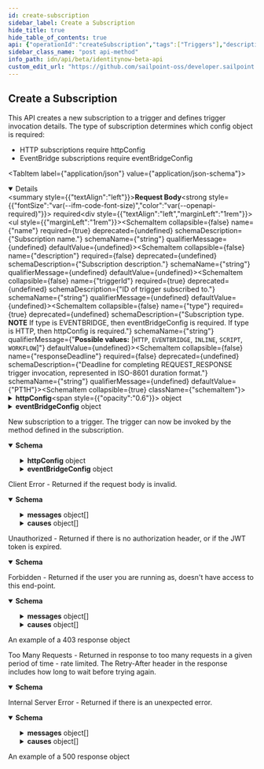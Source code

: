 ```yaml
---
id: create-subscription
sidebar_label: Create a Subscription
hide_title: true
hide_table_of_contents: true
api: {"operationId":"createSubscription","tags":["Triggers"],"description":"This API creates a new subscription to a trigger and defines trigger invocation details. The type of subscription determines which config object is required:\n* HTTP subscriptions require httpConfig\n* EventBridge subscriptions require eventBridgeConfig","requestBody":{"required":true,"content":{"application/json":{"schema":{"type":"object","required":["triggerId","type","name"],"properties":{"name":{"type":"string","description":"Subscription name.","example":"Access request subscription"},"description":{"type":"string","description":"Subscription description.","example":"Access requested to site xyz"},"triggerId":{"type":"string","description":"ID of trigger subscribed to.","example":"idn:access-requested"},"type":{"type":"string","enum":["HTTP","EVENTBRIDGE","INLINE","SCRIPT","WORKFLOW"],"description":"Subscription type. **NOTE** If type is EVENTBRIDGE, then eventBridgeConfig is required. If type is HTTP, then httpConfig is required.","example":"HTTP"},"responseDeadline":{"type":"string","description":"Deadline for completing REQUEST_RESPONSE trigger invocation, represented in ISO-8601 duration format.","example":"PT1H","default":"PT1H"},"httpConfig":{"description":"Config required if HTTP subscription type is used.","type":"object","properties":{"url":{"type":"string","description":"URL of the external/custom integration.","example":"https://www.example.com"},"httpDispatchMode":{"type":"string","description":"HTTP response modes, i.e. SYNC, ASYNC, or DYNAMIC.","enum":["SYNC","ASYNC","DYNAMIC"],"example":"SYNC"},"httpAuthenticationType":{"type":"string","description":"Defines the HTTP Authentication type. Additional values may be added in the future.\n\nIf *NO_AUTH* is selected, no extra information will be in HttpConfig.\n\nIf *BASIC_AUTH* is selected, HttpConfig will include BasicAuthConfig with Username and Password as strings.\n\nIf *BEARER_TOKEN* is selected, HttpConfig will include BearerTokenAuthConfig with Token as string.","enum":["NO_AUTH","BASIC_AUTH","BEARER_TOKEN"],"default":"NO_AUTH","example":"BASIC_AUTH"},"basicAuthConfig":{"type":"object","properties":{"userName":{"type":"string","description":"The username to authenticate.","example":"user@example.com"},"password":{"type":"string","nullable":true,"description":"The password to authenticate. On response, this field is set to null as to not return secrets.","example":null}},"nullable":true,"description":"Config required if BASIC_AUTH is used."},"bearerTokenAuthConfig":{"type":"object","properties":{"bearerToken":{"type":"string","nullable":true,"description":"Bearer token","example":null}},"nullable":true,"description":"Config required if BEARER_TOKEN authentication is used. On response, this field is set to null as to not return secrets."}},"required":["url","httpDispatchMode"]},"eventBridgeConfig":{"description":"Config required if EVENTBRIDGE subscription type is used.","type":"object","properties":{"awsAccount":{"type":"string","description":"AWS Account Number (12-digit number) that has the EventBridge Partner Event Source Resource.","example":"123456789012"},"awsRegion":{"type":"string","description":"AWS Region that has the EventBridge Partner Event Source Resource. See https://docs.aws.amazon.com/general/latest/gr/rande.html for a full list of available values.","example":"us-west-1"}},"required":["awsAccount","awsRegion"]},"enabled":{"type":"boolean","description":"Whether subscription should receive real-time trigger invocations or not.\n\nTest trigger invocations are always enabled regardless of this option.","default":true,"example":true},"filter":{"type":"string","description":"JSONPath filter to conditionally invoke trigger when expression evaluates to true.","example":"$[?($.identityId == \"201327fda1c44704ac01181e963d463c\")]","externalDocs":{"description":"JSONPath filter documentation","url":"https://developer.sailpoint.com/idn/docs/event-triggers/filtering-events"}}}},"examples":{"HTTP Subscription":{"value":{"name":"Access request subscription","description":"Access requested to site xyz","triggerId":"idn:access-requested","type":"HTTP","httpConfig":{"url":"https://www.example.com","httpDispatchMode":"SYNC","httpAuthenticationType":"BASIC_AUTH","basicAuthConfig":{"userName":"user@example.com","password":"eRtg4%6yuI!"}},"enabled":true,"filter":"$[?($.identityId == \"201327fda1c44704ac01181e963d463c\")]"}},"HTTP Async Subscription":{"value":{"name":"Access request subscription","description":"Access requested to site xyz","triggerId":"idn:access-requested","type":"HTTP","responseDeadline":"PT1H","httpConfig":{"url":"https://www.example.com","httpDispatchMode":"ASYNC","httpAuthenticationType":"BASIC_AUTH","basicAuthConfig":{"userName":"user@example.com","password":"eRtg4%6yuI!"}},"enabled":true,"filter":"$[?($.identityId == \"201327fda1c44704ac01181e963d463c\")]"}},"EventBridge Subscription":{"value":{"name":"Access request subscription","description":"Access requested to site xyz","triggerId":"idn:access-requested","type":"EVENTBRIDGE","eventBridgeConfig":{"awsAccount":"123456789012","awsRegion":"us-west-1"},"enabled":true,"filter":"$[?($.identityId == \"201327fda1c44704ac01181e963d463c\")]"}}}}}},"responses":{"201":{"description":"New subscription to a trigger. The trigger can now be invoked by the method defined in the subscription.","content":{"application/json":{"schema":{"type":"object","required":["id","triggerId","type","name","triggerName","enabled","responseDeadline"],"properties":{"id":{"type":"string","description":"Subscription ID.","example":"0f11f2a4-7c94-4bf3-a2bd-742580fe3bde"},"name":{"type":"string","description":"Subscription name.","example":"Access request subscription"},"description":{"type":"string","description":"Subscription description.","example":"Access requested to site xyz"},"triggerId":{"type":"string","description":"ID of trigger subscribed to.","example":"idn:access-requested"},"triggerName":{"type":"string","description":"Trigger name of trigger subscribed to.","example":"Access Requested"},"type":{"type":"string","enum":["HTTP","EVENTBRIDGE","INLINE","SCRIPT","WORKFLOW"],"description":"Subscription type. **NOTE** If type is EVENTBRIDGE, then eventBridgeConfig is required. If type is HTTP, then httpConfig is required.","example":"HTTP"},"responseDeadline":{"type":"string","description":"Deadline for completing REQUEST_RESPONSE trigger invocation, represented in ISO-8601 duration format.","example":"PT1H","default":"PT1H"},"httpConfig":{"description":"Config required if HTTP subscription type is used.","type":"object","properties":{"url":{"type":"string","description":"URL of the external/custom integration.","example":"https://www.example.com"},"httpDispatchMode":{"type":"string","description":"HTTP response modes, i.e. SYNC, ASYNC, or DYNAMIC.","enum":["SYNC","ASYNC","DYNAMIC"],"example":"SYNC"},"httpAuthenticationType":{"type":"string","description":"Defines the HTTP Authentication type. Additional values may be added in the future.\n\nIf *NO_AUTH* is selected, no extra information will be in HttpConfig.\n\nIf *BASIC_AUTH* is selected, HttpConfig will include BasicAuthConfig with Username and Password as strings.\n\nIf *BEARER_TOKEN* is selected, HttpConfig will include BearerTokenAuthConfig with Token as string.","enum":["NO_AUTH","BASIC_AUTH","BEARER_TOKEN"],"default":"NO_AUTH","example":"BASIC_AUTH"},"basicAuthConfig":{"type":"object","properties":{"userName":{"type":"string","description":"The username to authenticate.","example":"user@example.com"},"password":{"type":"string","nullable":true,"description":"The password to authenticate. On response, this field is set to null as to not return secrets.","example":null}},"nullable":true,"description":"Config required if BASIC_AUTH is used."},"bearerTokenAuthConfig":{"type":"object","properties":{"bearerToken":{"type":"string","nullable":true,"description":"Bearer token","example":null}},"nullable":true,"description":"Config required if BEARER_TOKEN authentication is used. On response, this field is set to null as to not return secrets."}},"required":["url","httpDispatchMode"]},"eventBridgeConfig":{"description":"Config required if EVENTBRIDGE subscription type is used.","type":"object","properties":{"awsAccount":{"type":"string","description":"AWS Account Number (12-digit number) that has the EventBridge Partner Event Source Resource.","example":"123456789012"},"awsRegion":{"type":"string","description":"AWS Region that has the EventBridge Partner Event Source Resource. See https://docs.aws.amazon.com/general/latest/gr/rande.html for a full list of available values.","example":"us-west-1"}},"required":["awsAccount","awsRegion"]},"enabled":{"type":"boolean","description":"Whether subscription should receive real-time trigger invocations or not.\nTest trigger invocations are always enabled regardless of this option.","default":true,"example":true},"filter":{"type":"string","description":"JSONPath filter to conditionally invoke trigger when expression evaluates to true.","example":"$[?($.identityId == \"201327fda1c44704ac01181e963d463c\")]","externalDocs":{"description":"JSONPath filter documentation","url":"https://developer.sailpoint.com/idn/docs/event-triggers/filtering-events"}}}}}}},"400":{"description":"Client Error - Returned if the request body is invalid.","content":{"application/json":{"schema":{"type":"object","properties":{"detailCode":{"type":"string","description":"Fine-grained error code providing more detail of the error.","example":"400.1 Bad Request Content"},"trackingId":{"type":"string","description":"Unique tracking id for the error.","example":"e7eab60924f64aa284175b9fa3309599"},"messages":{"type":"array","description":"Generic localized reason for error","items":{"type":"object","properties":{"locale":{"type":"string","description":"The locale for the message text, a BCP 47 language tag.","example":"en-US"},"localeOrigin":{"type":"string","enum":["DEFAULT","REQUEST"],"description":"An indicator of how the locale was selected. *DEFAULT* means the locale is the system default. *REQUEST* means the locale was selected from the request context (i.e., best match based on the *Accept-Language* header). Additional values may be added in the future without notice.","example":"DEFAULT"},"text":{"type":"string","description":"Actual text of the error message in the indicated locale.","example":"The request was syntactically correct but its content is semantically invalid."}}}},"causes":{"type":"array","description":"Plain-text descriptive reasons to provide additional detail to the text provided in the messages field","items":{"type":"object","properties":{"locale":{"type":"string","description":"The locale for the message text, a BCP 47 language tag.","example":"en-US"},"localeOrigin":{"type":"string","enum":["DEFAULT","REQUEST"],"description":"An indicator of how the locale was selected. *DEFAULT* means the locale is the system default. *REQUEST* means the locale was selected from the request context (i.e., best match based on the *Accept-Language* header). Additional values may be added in the future without notice.","example":"DEFAULT"},"text":{"type":"string","description":"Actual text of the error message in the indicated locale.","example":"The request was syntactically correct but its content is semantically invalid."}}}}}}}}},"401":{"description":"Unauthorized - Returned if there is no authorization header, or if the JWT token is expired.","content":{"application/json":{"schema":{"type":"object","properties":{"error":{"description":"A message describing the error","example":"JWT validation failed: JWT is expired"}}}}}},"403":{"description":"Forbidden - Returned if the user you are running as, doesn't have access to this end-point.","content":{"application/json":{"schema":{"type":"object","properties":{"detailCode":{"type":"string","description":"Fine-grained error code providing more detail of the error.","example":"400.1 Bad Request Content"},"trackingId":{"type":"string","description":"Unique tracking id for the error.","example":"e7eab60924f64aa284175b9fa3309599"},"messages":{"type":"array","description":"Generic localized reason for error","items":{"type":"object","properties":{"locale":{"type":"string","description":"The locale for the message text, a BCP 47 language tag.","example":"en-US"},"localeOrigin":{"type":"string","enum":["DEFAULT","REQUEST"],"description":"An indicator of how the locale was selected. *DEFAULT* means the locale is the system default. *REQUEST* means the locale was selected from the request context (i.e., best match based on the *Accept-Language* header). Additional values may be added in the future without notice.","example":"DEFAULT"},"text":{"type":"string","description":"Actual text of the error message in the indicated locale.","example":"The request was syntactically correct but its content is semantically invalid."}}}},"causes":{"type":"array","description":"Plain-text descriptive reasons to provide additional detail to the text provided in the messages field","items":{"type":"object","properties":{"locale":{"type":"string","description":"The locale for the message text, a BCP 47 language tag.","example":"en-US"},"localeOrigin":{"type":"string","enum":["DEFAULT","REQUEST"],"description":"An indicator of how the locale was selected. *DEFAULT* means the locale is the system default. *REQUEST* means the locale was selected from the request context (i.e., best match based on the *Accept-Language* header). Additional values may be added in the future without notice.","example":"DEFAULT"},"text":{"type":"string","description":"Actual text of the error message in the indicated locale.","example":"The request was syntactically correct but its content is semantically invalid."}}}}}},"examples":{"403":{"summary":"An example of a 403 response object","value":{"detailCode":"403 Forbidden","trackingId":"b21b1f7ce4da4d639f2c62a57171b427","messages":[{"locale":"en-US","localeOrigin":"DEFAULT","text":"The server understood the request but refuses to authorize it."}]}}}}}},"429":{"description":"Too Many Requests - Returned in response to too many requests in a given period of time - rate limited. The Retry-After header in the response includes how long to wait before trying again.","content":{"application/json":{"schema":{"type":"object","properties":{"message":{"description":"A message describing the error","example":" Rate Limit Exceeded "}}}}}},"500":{"description":"Internal Server Error - Returned if there is an unexpected error.","content":{"application/json":{"schema":{"type":"object","properties":{"detailCode":{"type":"string","description":"Fine-grained error code providing more detail of the error.","example":"400.1 Bad Request Content"},"trackingId":{"type":"string","description":"Unique tracking id for the error.","example":"e7eab60924f64aa284175b9fa3309599"},"messages":{"type":"array","description":"Generic localized reason for error","items":{"type":"object","properties":{"locale":{"type":"string","description":"The locale for the message text, a BCP 47 language tag.","example":"en-US"},"localeOrigin":{"type":"string","enum":["DEFAULT","REQUEST"],"description":"An indicator of how the locale was selected. *DEFAULT* means the locale is the system default. *REQUEST* means the locale was selected from the request context (i.e., best match based on the *Accept-Language* header). Additional values may be added in the future without notice.","example":"DEFAULT"},"text":{"type":"string","description":"Actual text of the error message in the indicated locale.","example":"The request was syntactically correct but its content is semantically invalid."}}}},"causes":{"type":"array","description":"Plain-text descriptive reasons to provide additional detail to the text provided in the messages field","items":{"type":"object","properties":{"locale":{"type":"string","description":"The locale for the message text, a BCP 47 language tag.","example":"en-US"},"localeOrigin":{"type":"string","enum":["DEFAULT","REQUEST"],"description":"An indicator of how the locale was selected. *DEFAULT* means the locale is the system default. *REQUEST* means the locale was selected from the request context (i.e., best match based on the *Accept-Language* header). Additional values may be added in the future without notice.","example":"DEFAULT"},"text":{"type":"string","description":"Actual text of the error message in the indicated locale.","example":"The request was syntactically correct but its content is semantically invalid."}}}}}},"examples":{"500":{"summary":"An example of a 500 response object","value":{"detailCode":"500.0 Internal Fault","trackingId":"b21b1f7ce4da4d639f2c62a57171b427","messages":[{"locale":"en-US","localeOrigin":"DEFAULT","text":"An internal fault occurred."}]}}}}}}},"security":[{"oauth2":["sp:trigger-service-subscriptions:manage"]}],"method":"post","path":"/trigger-subscriptions","servers":[{"url":"https://{tenant}.api.identitynow.com/beta","description":"This is the beta API server.","variables":{"tenant":{"default":"sailpoint","description":"This is the name of your tenant, typically your company's name."}}}],"securitySchemes":{"oauth2":{"type":"oauth2","description":"OAuth2 Bearer token (JWT). See [IdentityNow REST API Authentication](https://developer.sailpoint.com/idn/api/authentication) for more information.\n- Directions for generating a [personal access token](https://developer.sailpoint.com/idn/api/authentication#personal-access-tokens)\n- Directions using [client credentials flow](https://developer.sailpoint.com/idn/api/authentication#client-credentials-grant-flow)\n- Directions for using [authorization code flow](https://developer.sailpoint.com/idn/api/authentication#authorization-code-grant-flow)\n\nWhich authentication method should I choose?  See our [guide](https://developer.sailpoint.com/idn/api/authentication#which-oauth-20-grant-flow-should-i-use)\n\nLearn more about how to find your `tokenUrl` and `authorizationUrl` [in our docs](https://developer.sailpoint.com/idn/api/authentication#find-your-tenants-oauth-details)\n","flows":{"clientCredentials":{"tokenUrl":"https://tenant.api.identitynow.com/oauth/token","scopes":{"sp:scopes:default":"default scope","sp:scopes:all":"access to all scopes"}},"authorizationCode":{"authorizationUrl":"https://tenant.identitynow.com/oauth/authorize","tokenUrl":"https://tenant.api.identitynow.com/oauth/token","scopes":{"sp:scopes:default":"default scope","sp:scopes:all":"access to all scopes"}}}}},"jsonRequestBodyExample":{"name":"Access request subscription","description":"Access requested to site xyz","triggerId":"idn:access-requested","type":"HTTP","responseDeadline":"PT1H","httpConfig":{"url":"https://www.example.com","httpDispatchMode":"SYNC","httpAuthenticationType":"BASIC_AUTH","basicAuthConfig":{"userName":"user@example.com","password":null},"bearerTokenAuthConfig":{"bearerToken":null}},"eventBridgeConfig":{"awsAccount":"123456789012","awsRegion":"us-west-1"},"enabled":true,"filter":"$[?($.identityId == \"201327fda1c44704ac01181e963d463c\")]"},"info":{"title":"IdentityNow Beta API","description":"Use these APIs to interact with the IdentityNow platform to achieve repeatable, automated processes with greater scalability. These APIs are in beta and are subject to change. We encourage you to join the SailPoint Developer Community forum at https://developer.sailpoint.com/discuss to connect with other developers using our APIs.","termsOfService":"https://developer.sailpoint.com/discuss/tos","contact":{"name":"Developer Relations","url":"https://developer.sailpoint.com/discuss/api-help"},"license":{"name":"MIT","url":"https://opensource.org/licenses/MIT"},"version":"3.1.0-beta"},"postman":{"name":"Create a Subscription","description":{"content":"This API creates a new subscription to a trigger and defines trigger invocation details. The type of subscription determines which config object is required:\n* HTTP subscriptions require httpConfig\n* EventBridge subscriptions require eventBridgeConfig","type":"text/plain"},"url":{"path":["trigger-subscriptions"],"host":["{{baseUrl}}"],"query":[],"variable":[]},"header":[{"key":"Content-Type","value":"application/json"},{"key":"Accept","value":"application/json"}],"method":"POST","body":{"mode":"raw","raw":"\"\"","options":{"raw":{"language":"json"}}},"auth":{"type":"oauth2","oauth2":[]}}}
sidebar_class_name: "post api-method"
info_path: idn/api/beta/identitynow-beta-api
custom_edit_url: "https://github.com/sailpoint-oss/developer.sailpoint.com/issues/new?assignees=&labels=&template=bug-report.md&title=%5BBug%5D+Your+Bug+Report+Here Requesting changes to 'Create a Subscription' (create-subscription)"
---
```



## Create a Subscription



This API creates a new subscription to a trigger and defines trigger invocation details. The type of subscription determines which config object is required:
* HTTP subscriptions require httpConfig
* EventBridge subscriptions require eventBridgeConfig

<MimeTabs><TabItem label={"application/json"} value={"application/json-schema"}><details style={{}} data-collapsed={false} open={true}><summary style={{"textAlign":"left"}}><strong>Request Body</strong><strong style={{"fontSize":"var(--ifm-code-font-size)","color":"var(--openapi-required)"}}> required</strong></summary><div style={{"textAlign":"left","marginLeft":"1rem"}}></div><ul style={{"marginLeft":"1rem"}}><SchemaItem collapsible={false} name={"name"} required={true} deprecated={undefined} schemaDescription={"Subscription name."} schemaName={"string"} qualifierMessage={undefined} defaultValue={undefined}></SchemaItem><SchemaItem collapsible={false} name={"description"} required={false} deprecated={undefined} schemaDescription={"Subscription description."} schemaName={"string"} qualifierMessage={undefined} defaultValue={undefined}></SchemaItem><SchemaItem collapsible={false} name={"triggerId"} required={true} deprecated={undefined} schemaDescription={"ID of trigger subscribed to."} schemaName={"string"} qualifierMessage={undefined} defaultValue={undefined}></SchemaItem><SchemaItem collapsible={false} name={"type"} required={true} deprecated={undefined} schemaDescription={"Subscription type. **NOTE** If type is EVENTBRIDGE, then eventBridgeConfig is required. If type is HTTP, then httpConfig is required."} schemaName={"string"} qualifierMessage={"**Possible values:** [`HTTP`, `EVENTBRIDGE`, `INLINE`, `SCRIPT`, `WORKFLOW`]"} defaultValue={undefined}></SchemaItem><SchemaItem collapsible={false} name={"responseDeadline"} required={false} deprecated={undefined} schemaDescription={"Deadline for completing REQUEST_RESPONSE trigger invocation, represented in ISO-8601 duration format."} schemaName={"string"} qualifierMessage={undefined} defaultValue={"PT1H"}></SchemaItem><SchemaItem collapsible={true} className={"schemaItem"}><details style={{}}><summary style={{}}><strong>httpConfig</strong><span style={{"opacity":"0.6"}}> object</span></summary><div style={{"marginLeft":"1rem"}}><div style={{"marginTop":".5rem","marginBottom":".5rem"}}>

Config required if HTTP subscription type is used.

</div><SchemaItem collapsible={false} name={"url"} required={true} deprecated={undefined} schemaDescription={"URL of the external/custom integration."} schemaName={"string"} qualifierMessage={undefined} defaultValue={undefined}></SchemaItem><SchemaItem collapsible={false} name={"httpDispatchMode"} required={true} deprecated={undefined} schemaDescription={"HTTP response modes, i.e. SYNC, ASYNC, or DYNAMIC."} schemaName={"string"} qualifierMessage={"**Possible values:** [`SYNC`, `ASYNC`, `DYNAMIC`]"} defaultValue={undefined}></SchemaItem><SchemaItem collapsible={false} name={"httpAuthenticationType"} required={false} deprecated={undefined} schemaDescription={"Defines the HTTP Authentication type. Additional values may be added in the future.\n\nIf *NO_AUTH* is selected, no extra information will be in HttpConfig.\n\nIf *BASIC_AUTH* is selected, HttpConfig will include BasicAuthConfig with Username and Password as strings.\n\nIf *BEARER_TOKEN* is selected, HttpConfig will include BearerTokenAuthConfig with Token as string."} schemaName={"string"} qualifierMessage={"**Possible values:** [`NO_AUTH`, `BASIC_AUTH`, `BEARER_TOKEN`]"} defaultValue={"NO_AUTH"}></SchemaItem><SchemaItem collapsible={true} className={"schemaItem"}><details style={{}}><summary style={{}}><strong>basicAuthConfig</strong><span style={{"opacity":"0.6"}}> object</span></summary><div style={{"marginLeft":"1rem"}}><div style={{"marginTop":".5rem","marginBottom":".5rem"}}>

Config required if BASIC_AUTH is used.

</div><SchemaItem collapsible={false} name={"userName"} required={false} deprecated={undefined} schemaDescription={"The username to authenticate."} schemaName={"string"} qualifierMessage={undefined} defaultValue={undefined}></SchemaItem><SchemaItem collapsible={false} name={"password"} required={false} deprecated={undefined} schemaDescription={"The password to authenticate. On response, this field is set to null as to not return secrets."} schemaName={"string"} qualifierMessage={undefined} defaultValue={undefined}></SchemaItem></div></details></SchemaItem><SchemaItem collapsible={true} className={"schemaItem"}><details style={{}}><summary style={{}}><strong>bearerTokenAuthConfig</strong><span style={{"opacity":"0.6"}}> object</span></summary><div style={{"marginLeft":"1rem"}}><div style={{"marginTop":".5rem","marginBottom":".5rem"}}>

Config required if BEARER_TOKEN authentication is used. On response, this field is set to null as to not return secrets.

</div><SchemaItem collapsible={false} name={"bearerToken"} required={false} deprecated={undefined} schemaDescription={"Bearer token"} schemaName={"string"} qualifierMessage={undefined} defaultValue={undefined}></SchemaItem></div></details></SchemaItem></div></details></SchemaItem><SchemaItem collapsible={true} className={"schemaItem"}><details style={{}}><summary style={{}}><strong>eventBridgeConfig</strong><span style={{"opacity":"0.6"}}> object</span></summary><div style={{"marginLeft":"1rem"}}><div style={{"marginTop":".5rem","marginBottom":".5rem"}}>

Config required if EVENTBRIDGE subscription type is used.

</div><SchemaItem collapsible={false} name={"awsAccount"} required={true} deprecated={undefined} schemaDescription={"AWS Account Number (12-digit number) that has the EventBridge Partner Event Source Resource."} schemaName={"string"} qualifierMessage={undefined} defaultValue={undefined}></SchemaItem><SchemaItem collapsible={false} name={"awsRegion"} required={true} deprecated={undefined} schemaDescription={"AWS Region that has the EventBridge Partner Event Source Resource. See https://docs.aws.amazon.com/general/latest/gr/rande.html for a full list of available values."} schemaName={"string"} qualifierMessage={undefined} defaultValue={undefined}></SchemaItem></div></details></SchemaItem><SchemaItem collapsible={false} name={"enabled"} required={false} deprecated={undefined} schemaDescription={"Whether subscription should receive real-time trigger invocations or not.\n\nTest trigger invocations are always enabled regardless of this option."} schemaName={"boolean"} qualifierMessage={undefined} defaultValue={true}></SchemaItem><SchemaItem collapsible={false} name={"filter"} required={false} deprecated={undefined} schemaDescription={"JSONPath filter to conditionally invoke trigger when expression evaluates to true."} schemaName={"string"} qualifierMessage={undefined} defaultValue={undefined}></SchemaItem></ul></details></TabItem></MimeTabs><div><ApiTabs><TabItem label={"201"} value={"201"}><div>

New subscription to a trigger. The trigger can now be invoked by the method defined in the subscription.

</div><div><MimeTabs schemaType={"response"}><TabItem label={"application/json"} value={"application/json"}><SchemaTabs><TabItem label={"Schema"} value={"Schema"}><details style={{}} data-collapsed={false} open={true}><summary style={{"textAlign":"left"}}><strong>Schema</strong></summary><div style={{"textAlign":"left","marginLeft":"1rem"}}></div><ul style={{"marginLeft":"1rem"}}><SchemaItem collapsible={false} name={"id"} required={false} deprecated={undefined} schemaDescription={"Subscription ID."} schemaName={"string"} qualifierMessage={undefined} defaultValue={undefined}></SchemaItem><SchemaItem collapsible={false} name={"name"} required={false} deprecated={undefined} schemaDescription={"Subscription name."} schemaName={"string"} qualifierMessage={undefined} defaultValue={undefined}></SchemaItem><SchemaItem collapsible={false} name={"description"} required={false} deprecated={undefined} schemaDescription={"Subscription description."} schemaName={"string"} qualifierMessage={undefined} defaultValue={undefined}></SchemaItem><SchemaItem collapsible={false} name={"triggerId"} required={false} deprecated={undefined} schemaDescription={"ID of trigger subscribed to."} schemaName={"string"} qualifierMessage={undefined} defaultValue={undefined}></SchemaItem><SchemaItem collapsible={false} name={"triggerName"} required={false} deprecated={undefined} schemaDescription={"Trigger name of trigger subscribed to."} schemaName={"string"} qualifierMessage={undefined} defaultValue={undefined}></SchemaItem><SchemaItem collapsible={false} name={"type"} required={false} deprecated={undefined} schemaDescription={"Subscription type. **NOTE** If type is EVENTBRIDGE, then eventBridgeConfig is required. If type is HTTP, then httpConfig is required."} schemaName={"string"} qualifierMessage={"**Possible values:** [`HTTP`, `EVENTBRIDGE`, `INLINE`, `SCRIPT`, `WORKFLOW`]"} defaultValue={undefined}></SchemaItem><SchemaItem collapsible={false} name={"responseDeadline"} required={false} deprecated={undefined} schemaDescription={"Deadline for completing REQUEST_RESPONSE trigger invocation, represented in ISO-8601 duration format."} schemaName={"string"} qualifierMessage={undefined} defaultValue={"PT1H"}></SchemaItem><SchemaItem collapsible={true} className={"schemaItem"}><details style={{}}><summary style={{}}><strong>httpConfig</strong><span style={{"opacity":"0.6"}}> object</span></summary><div style={{"marginLeft":"1rem"}}><div style={{"marginTop":".5rem","marginBottom":".5rem"}}>

Config required if HTTP subscription type is used.

</div><SchemaItem collapsible={false} name={"url"} required={false} deprecated={undefined} schemaDescription={"URL of the external/custom integration."} schemaName={"string"} qualifierMessage={undefined} defaultValue={undefined}></SchemaItem><SchemaItem collapsible={false} name={"httpDispatchMode"} required={false} deprecated={undefined} schemaDescription={"HTTP response modes, i.e. SYNC, ASYNC, or DYNAMIC."} schemaName={"string"} qualifierMessage={"**Possible values:** [`SYNC`, `ASYNC`, `DYNAMIC`]"} defaultValue={undefined}></SchemaItem><SchemaItem collapsible={false} name={"httpAuthenticationType"} required={false} deprecated={undefined} schemaDescription={"Defines the HTTP Authentication type. Additional values may be added in the future.\n\nIf *NO_AUTH* is selected, no extra information will be in HttpConfig.\n\nIf *BASIC_AUTH* is selected, HttpConfig will include BasicAuthConfig with Username and Password as strings.\n\nIf *BEARER_TOKEN* is selected, HttpConfig will include BearerTokenAuthConfig with Token as string."} schemaName={"string"} qualifierMessage={"**Possible values:** [`NO_AUTH`, `BASIC_AUTH`, `BEARER_TOKEN`]"} defaultValue={"NO_AUTH"}></SchemaItem><SchemaItem collapsible={true} className={"schemaItem"}><details style={{}}><summary style={{}}><strong>basicAuthConfig</strong><span style={{"opacity":"0.6"}}> object</span></summary><div style={{"marginLeft":"1rem"}}><div style={{"marginTop":".5rem","marginBottom":".5rem"}}>

Config required if BASIC_AUTH is used.

</div><SchemaItem collapsible={false} name={"userName"} required={false} deprecated={undefined} schemaDescription={"The username to authenticate."} schemaName={"string"} qualifierMessage={undefined} defaultValue={undefined}></SchemaItem><SchemaItem collapsible={false} name={"password"} required={false} deprecated={undefined} schemaDescription={"The password to authenticate. On response, this field is set to null as to not return secrets."} schemaName={"string"} qualifierMessage={undefined} defaultValue={undefined}></SchemaItem></div></details></SchemaItem><SchemaItem collapsible={true} className={"schemaItem"}><details style={{}}><summary style={{}}><strong>bearerTokenAuthConfig</strong><span style={{"opacity":"0.6"}}> object</span></summary><div style={{"marginLeft":"1rem"}}><div style={{"marginTop":".5rem","marginBottom":".5rem"}}>

Config required if BEARER_TOKEN authentication is used. On response, this field is set to null as to not return secrets.

</div><SchemaItem collapsible={false} name={"bearerToken"} required={false} deprecated={undefined} schemaDescription={"Bearer token"} schemaName={"string"} qualifierMessage={undefined} defaultValue={undefined}></SchemaItem></div></details></SchemaItem></div></details></SchemaItem><SchemaItem collapsible={true} className={"schemaItem"}><details style={{}}><summary style={{}}><strong>eventBridgeConfig</strong><span style={{"opacity":"0.6"}}> object</span></summary><div style={{"marginLeft":"1rem"}}><div style={{"marginTop":".5rem","marginBottom":".5rem"}}>

Config required if EVENTBRIDGE subscription type is used.

</div><SchemaItem collapsible={false} name={"awsAccount"} required={false} deprecated={undefined} schemaDescription={"AWS Account Number (12-digit number) that has the EventBridge Partner Event Source Resource."} schemaName={"string"} qualifierMessage={undefined} defaultValue={undefined}></SchemaItem><SchemaItem collapsible={false} name={"awsRegion"} required={false} deprecated={undefined} schemaDescription={"AWS Region that has the EventBridge Partner Event Source Resource. See https://docs.aws.amazon.com/general/latest/gr/rande.html for a full list of available values."} schemaName={"string"} qualifierMessage={undefined} defaultValue={undefined}></SchemaItem></div></details></SchemaItem><SchemaItem collapsible={false} name={"enabled"} required={false} deprecated={undefined} schemaDescription={"Whether subscription should receive real-time trigger invocations or not.\nTest trigger invocations are always enabled regardless of this option."} schemaName={"boolean"} qualifierMessage={undefined} defaultValue={true}></SchemaItem><SchemaItem collapsible={false} name={"filter"} required={false} deprecated={undefined} schemaDescription={"JSONPath filter to conditionally invoke trigger when expression evaluates to true."} schemaName={"string"} qualifierMessage={undefined} defaultValue={undefined}></SchemaItem></ul></details></TabItem><TabItem label={"Example (from schema)"} value={"Example (from schema)"}><ResponseSamples responseExample={"{\n  \"id\": \"0f11f2a4-7c94-4bf3-a2bd-742580fe3bde\",\n  \"name\": \"Access request subscription\",\n  \"description\": \"Access requested to site xyz\",\n  \"triggerId\": \"idn:access-requested\",\n  \"triggerName\": \"Access Requested\",\n  \"type\": \"HTTP\",\n  \"responseDeadline\": \"PT1H\",\n  \"httpConfig\": {\n    \"url\": \"https://www.example.com\",\n    \"httpDispatchMode\": \"SYNC\",\n    \"httpAuthenticationType\": \"BASIC_AUTH\",\n    \"basicAuthConfig\": {\n      \"userName\": \"user@example.com\",\n      \"password\": null\n    },\n    \"bearerTokenAuthConfig\": {\n      \"bearerToken\": null\n    }\n  },\n  \"eventBridgeConfig\": {\n    \"awsAccount\": \"123456789012\",\n    \"awsRegion\": \"us-west-1\"\n  },\n  \"enabled\": true,\n  \"filter\": \"$[?($.identityId == \\\"201327fda1c44704ac01181e963d463c\\\")]\"\n}"} language={"json"}></ResponseSamples></TabItem></SchemaTabs></TabItem></MimeTabs></div></TabItem><TabItem label={"400"} value={"400"}><div>

Client Error - Returned if the request body is invalid.

</div><div><MimeTabs schemaType={"response"}><TabItem label={"application/json"} value={"application/json"}><SchemaTabs><TabItem label={"Schema"} value={"Schema"}><details style={{}} data-collapsed={false} open={true}><summary style={{"textAlign":"left"}}><strong>Schema</strong></summary><div style={{"textAlign":"left","marginLeft":"1rem"}}></div><ul style={{"marginLeft":"1rem"}}><SchemaItem collapsible={false} name={"detailCode"} required={false} deprecated={undefined} schemaDescription={"Fine-grained error code providing more detail of the error."} schemaName={"string"} qualifierMessage={undefined} defaultValue={undefined}></SchemaItem><SchemaItem collapsible={false} name={"trackingId"} required={false} deprecated={undefined} schemaDescription={"Unique tracking id for the error."} schemaName={"string"} qualifierMessage={undefined} defaultValue={undefined}></SchemaItem><SchemaItem collapsible={true} className={"schemaItem"}><details style={{}}><summary style={{}}><strong>messages</strong><span style={{"opacity":"0.6"}}> object[]</span></summary><div style={{"marginLeft":"1rem"}}><div style={{"marginTop":".5rem","marginBottom":".5rem"}}>

Generic localized reason for error

</div><SchemaItem collapsible={false} name={"locale"} required={false} deprecated={undefined} schemaDescription={"The locale for the message text, a BCP 47 language tag."} schemaName={"string"} qualifierMessage={undefined} defaultValue={undefined}></SchemaItem><SchemaItem collapsible={false} name={"localeOrigin"} required={false} deprecated={undefined} schemaDescription={"An indicator of how the locale was selected. *DEFAULT* means the locale is the system default. *REQUEST* means the locale was selected from the request context (i.e., best match based on the *Accept-Language* header). Additional values may be added in the future without notice."} schemaName={"string"} qualifierMessage={"**Possible values:** [`DEFAULT`, `REQUEST`]"} defaultValue={undefined}></SchemaItem><SchemaItem collapsible={false} name={"text"} required={false} deprecated={undefined} schemaDescription={"Actual text of the error message in the indicated locale."} schemaName={"string"} qualifierMessage={undefined} defaultValue={undefined}></SchemaItem></div></details></SchemaItem><SchemaItem collapsible={true} className={"schemaItem"}><details style={{}}><summary style={{}}><strong>causes</strong><span style={{"opacity":"0.6"}}> object[]</span></summary><div style={{"marginLeft":"1rem"}}><div style={{"marginTop":".5rem","marginBottom":".5rem"}}>

Plain-text descriptive reasons to provide additional detail to the text provided in the messages field

</div><SchemaItem collapsible={false} name={"locale"} required={false} deprecated={undefined} schemaDescription={"The locale for the message text, a BCP 47 language tag."} schemaName={"string"} qualifierMessage={undefined} defaultValue={undefined}></SchemaItem><SchemaItem collapsible={false} name={"localeOrigin"} required={false} deprecated={undefined} schemaDescription={"An indicator of how the locale was selected. *DEFAULT* means the locale is the system default. *REQUEST* means the locale was selected from the request context (i.e., best match based on the *Accept-Language* header). Additional values may be added in the future without notice."} schemaName={"string"} qualifierMessage={"**Possible values:** [`DEFAULT`, `REQUEST`]"} defaultValue={undefined}></SchemaItem><SchemaItem collapsible={false} name={"text"} required={false} deprecated={undefined} schemaDescription={"Actual text of the error message in the indicated locale."} schemaName={"string"} qualifierMessage={undefined} defaultValue={undefined}></SchemaItem></div></details></SchemaItem></ul></details></TabItem><TabItem label={"Example (from schema)"} value={"Example (from schema)"}><ResponseSamples responseExample={"{\n  \"detailCode\": \"400.1 Bad Request Content\",\n  \"trackingId\": \"e7eab60924f64aa284175b9fa3309599\",\n  \"messages\": [\n    {\n      \"locale\": \"en-US\",\n      \"localeOrigin\": \"DEFAULT\",\n      \"text\": \"The request was syntactically correct but its content is semantically invalid.\"\n    }\n  ],\n  \"causes\": [\n    {\n      \"locale\": \"en-US\",\n      \"localeOrigin\": \"DEFAULT\",\n      \"text\": \"The request was syntactically correct but its content is semantically invalid.\"\n    }\n  ]\n}"} language={"json"}></ResponseSamples></TabItem></SchemaTabs></TabItem></MimeTabs></div></TabItem><TabItem label={"401"} value={"401"}><div>

Unauthorized - Returned if there is no authorization header, or if the JWT token is expired.

</div><div><MimeTabs schemaType={"response"}><TabItem label={"application/json"} value={"application/json"}><SchemaTabs><TabItem label={"Schema"} value={"Schema"}><details style={{}} data-collapsed={false} open={true}><summary style={{"textAlign":"left"}}><strong>Schema</strong></summary><div style={{"textAlign":"left","marginLeft":"1rem"}}></div><ul style={{"marginLeft":"1rem"}}><SchemaItem collapsible={false} name={"error"} required={false} deprecated={undefined} schemaDescription={"A message describing the error"} schemaName={""} qualifierMessage={undefined} defaultValue={undefined}></SchemaItem></ul></details></TabItem><TabItem label={"Example (from schema)"} value={"Example (from schema)"}><ResponseSamples responseExample={"{\n  \"error\": \"JWT validation failed: JWT is expired\"\n}"} language={"json"}></ResponseSamples></TabItem></SchemaTabs></TabItem></MimeTabs></div></TabItem><TabItem label={"403"} value={"403"}><div>

Forbidden - Returned if the user you are running as, doesn't have access to this end-point.

</div><div><MimeTabs schemaType={"response"}><TabItem label={"application/json"} value={"application/json"}><SchemaTabs><TabItem label={"Schema"} value={"Schema"}><details style={{}} data-collapsed={false} open={true}><summary style={{"textAlign":"left"}}><strong>Schema</strong></summary><div style={{"textAlign":"left","marginLeft":"1rem"}}></div><ul style={{"marginLeft":"1rem"}}><SchemaItem collapsible={false} name={"detailCode"} required={false} deprecated={undefined} schemaDescription={"Fine-grained error code providing more detail of the error."} schemaName={"string"} qualifierMessage={undefined} defaultValue={undefined}></SchemaItem><SchemaItem collapsible={false} name={"trackingId"} required={false} deprecated={undefined} schemaDescription={"Unique tracking id for the error."} schemaName={"string"} qualifierMessage={undefined} defaultValue={undefined}></SchemaItem><SchemaItem collapsible={true} className={"schemaItem"}><details style={{}}><summary style={{}}><strong>messages</strong><span style={{"opacity":"0.6"}}> object[]</span></summary><div style={{"marginLeft":"1rem"}}><div style={{"marginTop":".5rem","marginBottom":".5rem"}}>

Generic localized reason for error

</div><SchemaItem collapsible={false} name={"locale"} required={false} deprecated={undefined} schemaDescription={"The locale for the message text, a BCP 47 language tag."} schemaName={"string"} qualifierMessage={undefined} defaultValue={undefined}></SchemaItem><SchemaItem collapsible={false} name={"localeOrigin"} required={false} deprecated={undefined} schemaDescription={"An indicator of how the locale was selected. *DEFAULT* means the locale is the system default. *REQUEST* means the locale was selected from the request context (i.e., best match based on the *Accept-Language* header). Additional values may be added in the future without notice."} schemaName={"string"} qualifierMessage={"**Possible values:** [`DEFAULT`, `REQUEST`]"} defaultValue={undefined}></SchemaItem><SchemaItem collapsible={false} name={"text"} required={false} deprecated={undefined} schemaDescription={"Actual text of the error message in the indicated locale."} schemaName={"string"} qualifierMessage={undefined} defaultValue={undefined}></SchemaItem></div></details></SchemaItem><SchemaItem collapsible={true} className={"schemaItem"}><details style={{}}><summary style={{}}><strong>causes</strong><span style={{"opacity":"0.6"}}> object[]</span></summary><div style={{"marginLeft":"1rem"}}><div style={{"marginTop":".5rem","marginBottom":".5rem"}}>

Plain-text descriptive reasons to provide additional detail to the text provided in the messages field

</div><SchemaItem collapsible={false} name={"locale"} required={false} deprecated={undefined} schemaDescription={"The locale for the message text, a BCP 47 language tag."} schemaName={"string"} qualifierMessage={undefined} defaultValue={undefined}></SchemaItem><SchemaItem collapsible={false} name={"localeOrigin"} required={false} deprecated={undefined} schemaDescription={"An indicator of how the locale was selected. *DEFAULT* means the locale is the system default. *REQUEST* means the locale was selected from the request context (i.e., best match based on the *Accept-Language* header). Additional values may be added in the future without notice."} schemaName={"string"} qualifierMessage={"**Possible values:** [`DEFAULT`, `REQUEST`]"} defaultValue={undefined}></SchemaItem><SchemaItem collapsible={false} name={"text"} required={false} deprecated={undefined} schemaDescription={"Actual text of the error message in the indicated locale."} schemaName={"string"} qualifierMessage={undefined} defaultValue={undefined}></SchemaItem></div></details></SchemaItem></ul></details></TabItem><TabItem label={"Example (from schema)"} value={"Example (from schema)"}><ResponseSamples responseExample={"{\n  \"detailCode\": \"400.1 Bad Request Content\",\n  \"trackingId\": \"e7eab60924f64aa284175b9fa3309599\",\n  \"messages\": [\n    {\n      \"locale\": \"en-US\",\n      \"localeOrigin\": \"DEFAULT\",\n      \"text\": \"The request was syntactically correct but its content is semantically invalid.\"\n    }\n  ],\n  \"causes\": [\n    {\n      \"locale\": \"en-US\",\n      \"localeOrigin\": \"DEFAULT\",\n      \"text\": \"The request was syntactically correct but its content is semantically invalid.\"\n    }\n  ]\n}"} language={"json"}></ResponseSamples></TabItem><TabItem label={"403"} value={"403"}><p> An example of a 403 response object</p><ResponseSamples responseExample={"{\n  \"detailCode\": \"403 Forbidden\",\n  \"trackingId\": \"b21b1f7ce4da4d639f2c62a57171b427\",\n  \"messages\": [\n    {\n      \"locale\": \"en-US\",\n      \"localeOrigin\": \"DEFAULT\",\n      \"text\": \"The server understood the request but refuses to authorize it.\"\n    }\n  ]\n}"} language={"json"}></ResponseSamples></TabItem></SchemaTabs></TabItem></MimeTabs></div></TabItem><TabItem label={"429"} value={"429"}><div>

Too Many Requests - Returned in response to too many requests in a given period of time - rate limited. The Retry-After header in the response includes how long to wait before trying again.

</div><div><MimeTabs schemaType={"response"}><TabItem label={"application/json"} value={"application/json"}><SchemaTabs><TabItem label={"Schema"} value={"Schema"}><details style={{}} data-collapsed={false} open={true}><summary style={{"textAlign":"left"}}><strong>Schema</strong></summary><div style={{"textAlign":"left","marginLeft":"1rem"}}></div><ul style={{"marginLeft":"1rem"}}><SchemaItem collapsible={false} name={"message"} required={false} deprecated={undefined} schemaDescription={"A message describing the error"} schemaName={""} qualifierMessage={undefined} defaultValue={undefined}></SchemaItem></ul></details></TabItem><TabItem label={"Example (from schema)"} value={"Example (from schema)"}><ResponseSamples responseExample={"{\n  \"message\": \" Rate Limit Exceeded \"\n}"} language={"json"}></ResponseSamples></TabItem></SchemaTabs></TabItem></MimeTabs></div></TabItem><TabItem label={"500"} value={"500"}><div>

Internal Server Error - Returned if there is an unexpected error.

</div><div><MimeTabs schemaType={"response"}><TabItem label={"application/json"} value={"application/json"}><SchemaTabs><TabItem label={"Schema"} value={"Schema"}><details style={{}} data-collapsed={false} open={true}><summary style={{"textAlign":"left"}}><strong>Schema</strong></summary><div style={{"textAlign":"left","marginLeft":"1rem"}}></div><ul style={{"marginLeft":"1rem"}}><SchemaItem collapsible={false} name={"detailCode"} required={false} deprecated={undefined} schemaDescription={"Fine-grained error code providing more detail of the error."} schemaName={"string"} qualifierMessage={undefined} defaultValue={undefined}></SchemaItem><SchemaItem collapsible={false} name={"trackingId"} required={false} deprecated={undefined} schemaDescription={"Unique tracking id for the error."} schemaName={"string"} qualifierMessage={undefined} defaultValue={undefined}></SchemaItem><SchemaItem collapsible={true} className={"schemaItem"}><details style={{}}><summary style={{}}><strong>messages</strong><span style={{"opacity":"0.6"}}> object[]</span></summary><div style={{"marginLeft":"1rem"}}><div style={{"marginTop":".5rem","marginBottom":".5rem"}}>

Generic localized reason for error

</div><SchemaItem collapsible={false} name={"locale"} required={false} deprecated={undefined} schemaDescription={"The locale for the message text, a BCP 47 language tag."} schemaName={"string"} qualifierMessage={undefined} defaultValue={undefined}></SchemaItem><SchemaItem collapsible={false} name={"localeOrigin"} required={false} deprecated={undefined} schemaDescription={"An indicator of how the locale was selected. *DEFAULT* means the locale is the system default. *REQUEST* means the locale was selected from the request context (i.e., best match based on the *Accept-Language* header). Additional values may be added in the future without notice."} schemaName={"string"} qualifierMessage={"**Possible values:** [`DEFAULT`, `REQUEST`]"} defaultValue={undefined}></SchemaItem><SchemaItem collapsible={false} name={"text"} required={false} deprecated={undefined} schemaDescription={"Actual text of the error message in the indicated locale."} schemaName={"string"} qualifierMessage={undefined} defaultValue={undefined}></SchemaItem></div></details></SchemaItem><SchemaItem collapsible={true} className={"schemaItem"}><details style={{}}><summary style={{}}><strong>causes</strong><span style={{"opacity":"0.6"}}> object[]</span></summary><div style={{"marginLeft":"1rem"}}><div style={{"marginTop":".5rem","marginBottom":".5rem"}}>

Plain-text descriptive reasons to provide additional detail to the text provided in the messages field

</div><SchemaItem collapsible={false} name={"locale"} required={false} deprecated={undefined} schemaDescription={"The locale for the message text, a BCP 47 language tag."} schemaName={"string"} qualifierMessage={undefined} defaultValue={undefined}></SchemaItem><SchemaItem collapsible={false} name={"localeOrigin"} required={false} deprecated={undefined} schemaDescription={"An indicator of how the locale was selected. *DEFAULT* means the locale is the system default. *REQUEST* means the locale was selected from the request context (i.e., best match based on the *Accept-Language* header). Additional values may be added in the future without notice."} schemaName={"string"} qualifierMessage={"**Possible values:** [`DEFAULT`, `REQUEST`]"} defaultValue={undefined}></SchemaItem><SchemaItem collapsible={false} name={"text"} required={false} deprecated={undefined} schemaDescription={"Actual text of the error message in the indicated locale."} schemaName={"string"} qualifierMessage={undefined} defaultValue={undefined}></SchemaItem></div></details></SchemaItem></ul></details></TabItem><TabItem label={"Example (from schema)"} value={"Example (from schema)"}><ResponseSamples responseExample={"{\n  \"detailCode\": \"400.1 Bad Request Content\",\n  \"trackingId\": \"e7eab60924f64aa284175b9fa3309599\",\n  \"messages\": [\n    {\n      \"locale\": \"en-US\",\n      \"localeOrigin\": \"DEFAULT\",\n      \"text\": \"The request was syntactically correct but its content is semantically invalid.\"\n    }\n  ],\n  \"causes\": [\n    {\n      \"locale\": \"en-US\",\n      \"localeOrigin\": \"DEFAULT\",\n      \"text\": \"The request was syntactically correct but its content is semantically invalid.\"\n    }\n  ]\n}"} language={"json"}></ResponseSamples></TabItem><TabItem label={"500"} value={"500"}><p> An example of a 500 response object</p><ResponseSamples responseExample={"{\n  \"detailCode\": \"500.0 Internal Fault\",\n  \"trackingId\": \"b21b1f7ce4da4d639f2c62a57171b427\",\n  \"messages\": [\n    {\n      \"locale\": \"en-US\",\n      \"localeOrigin\": \"DEFAULT\",\n      \"text\": \"An internal fault occurred.\"\n    }\n  ]\n}"} language={"json"}></ResponseSamples></TabItem></SchemaTabs></TabItem></MimeTabs></div></TabItem></ApiTabs></div>